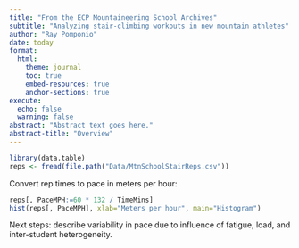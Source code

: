 ```yaml
---
title: "From the ECP Mountaineering School Archives"
subtitle: "Analyzing stair-climbing workouts in new mountain athletes"
author: "Ray Pomponio"
date: today
format:
  html:
    theme: journal
    toc: true
    embed-resources: true
    anchor-sections: true
execute:
  echo: false
  warning: false
abstract: "Abstract text goes here."
abstract-title: "Overview"
---
```


```r
library(data.table)
reps <- fread(file.path("Data/MtnSchoolStairReps.csv"))
```
Convert rep times to pace in meters per hour:

```r
reps[, PaceMPH:=60 * 132 / TimeMins]
hist(reps[, PaceMPH], xlab="Meters per hour", main="Histogram")
```
Next steps: describe variability in pace due to influence of fatigue, load, and inter-student heterogeneity.
